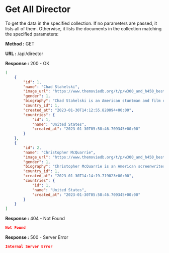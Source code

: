 
# Get All Director

To get the data in the specified collection. If no parameters are passed, it lists all of them.
Otherwise, it lists the documents in the collection matching the specified parameters:

**Method :** <Badge variant="success">GET</Badge>

**URL :** <Badge variant="dark">/api/director</Badge>

**Response :** <BadgeOutline variant="success">200 - OK</BadgeOutline>

```json
[
	{
		"id": 1,
		"name": "Chad Stahelski",
		"image_url": "https://www.themoviedb.org/t/p/w300_and_h450_bestv2/eRCryGwKDH4XqUlrdkERmeBWPo8.jpg",
		"gender": 1,
		"biography": "Chad Stahelski is an American stuntman and film director. He is known for directing 2014 film John Wick along with David Leitch, and for doubling Brandon Lee after the fatal accident involving Lee at the set of The Crow (1994). He has also worked as a stunt coordinator and second unit director on several films.",
		"country_id": 1,
		"created_at": "2023-01-30T14:12:55.820094+00:00",
		"countries": {
			"id": 1,
			"name": "United States",
			"created_at": "2023-01-30T05:58:46.709345+00:00"
		}
	},
	{
		"id": 2,
		"name": "Christopher McQuarrie",
		"image_url": "https://www.themoviedb.org/t/p/w300_and_h450_bestv2/82W339V8turXUdaCajqOyekxhmD.jpg",
		"gender": 1,
		"biography": "Christopher McQuarrie is an American screenwriter, producer and director. His screenplays include The Usual Suspects, for which he won the 1996 Academy Award, The Way of the Gun and Valkyrie. He is the creator of NBC television series Persons Unknown.",
		"country_id": 1,
		"created_at": "2023-01-30T14:14:19.719023+00:00",
		"countries": {
			"id": 1,
			"name": "United States",
			"created_at": "2023-01-30T05:58:46.709345+00:00"
		}
	}
]
```

**Response :** <BadgeOutline variant="warning">404 - Not Found</BadgeOutline>

```json
Not Found
```

**Response :** <BadgeOutline variant="danger">500 - Server Error</BadgeOutline>

```json
Internal Server Error
```
